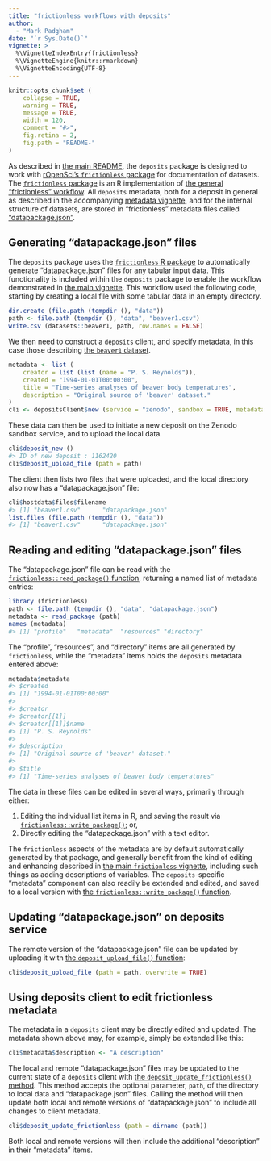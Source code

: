 ```yaml
---
title: "frictionless workflows with deposits"
author: 
  - "Mark Padgham"
date: "`r Sys.Date()`"
vignette: >
  %\VignetteIndexEntry{frictionless}
  %\VignetteEngine{knitr::rmarkdown}
  %\VignetteEncoding{UTF-8}
---
```


```r
knitr::opts_chunk$set (
    collapse = TRUE,
    warning = TRUE,
    message = TRUE,
    width = 120,
    comment = "#>",
    fig.retina = 2,
    fig.path = "README-"
)
```

As described in [the main
README](https://docs.ropensci.org/deposits/index.html#the-deposits-workflow),
the `deposits` package is designed to work with [rOpenSci's `frictionless`
package](https://docs.ropensci.org/frictionless) for documentation of datasets.
The [`frictionless` package](https://docs.ropensci.org/frictionless) is an R
implementation of [the general "frictionless"
workflow](https://frictionlessdata.io). All `deposits` metadata, both for a
deposit in general as described in the accompanying [metadata
vignette](https://docs.ropensci.org/deposits/articles/metadata.html), and for
the internal structure of datasets, are stored in "frictionless" metadata files
called
["datapackage.json"](https://frictionlessdata.io/blog/2016/07/21/publish-any/#_2-add-a-datapackage-json-file).

## Generating "datapackage.json" files

The `deposits` package uses the [`frictionless`
R package](https://docs.ropensci.org/frictionless) to
automatically generate "datapackage.json" files for any tabular input data.
This functionality is included within the `deposits` package to enable the
workflow demonstrated in [the main
vignette](https://docs.ropensci.org/deposits/articles/deposits.html). This
workflow used the following code, starting by creating a local file with some
tabular data in an empty directory.

```r
dir.create (file.path (tempdir (), "data"))
path <- file.path (tempdir (), "data", "beaver1.csv")
write.csv (datasets::beaver1, path, row.names = FALSE)
```

We then need to construct a `deposits` client, and specify metadata, in this
case those describing [the `beaver1`
dataset](https://stat.ethz.ch/R-manual/R-devel/library/datasets/html/beavers.html).

```r
metadata <- list (
    creator = list (list (name = "P. S. Reynolds")),
    created = "1994-01-01T00:00:00",
    title = "Time-series analyses of beaver body temperatures",
    description = "Original source of 'beaver' dataset."
)
cli <- depositsClient$new (service = "zenodo", sandbox = TRUE, metadata = metadata)
```

These data can then be used to initiate a new deposit on the Zenodo sandbox
service, and to upload the local data.

```r
cli$deposit_new ()
#> ID of new deposit : 1162420
cli$deposit_upload_file (path = path)
```

The client then lists two files that were uploaded, and the local directory
also now has a "datapackage.json" file:

```r
cli$hostdata$files$filename
#> [1] "beaver1.csv"      "datapackage.json"
list.files (file.path (tempdir (), "data"))
#> [1] "beaver1.csv"      "datapackage.json"
```

## Reading and editing "datapackage.json" files

The "datapackage.json" file can be read with the
[`frictionless::read_package()`
function](https://docs.ropensci.org/frictionless/reference/read_package.html),
returning a named list of metadata entries:

```r
library (frictionless)
path <- file.path (tempdir (), "data", "datapackage.json")
metadata <- read_package (path)
names (metadata)
#> [1] "profile"   "metadata"  "resources" "directory"
```

The "profile", "resources", and "directory" items are all generated by
`frictionless`, while the "metadata" items holds the `deposits` metadata
entered above:

```r
metadata$metadata
#> $created
#> [1] "1994-01-01T00:00:00"
#>
#> $creator
#> $creator[[1]]
#> $creator[[1]]$name
#> [1] "P. S. Reynolds"
#>
#> $description
#> [1] "Original source of 'beaver' dataset."
#>
#> $title
#> [1] "Time-series analyses of beaver body temperatures"
```

The data in these files can be edited in several ways, primarily through either:

1. Editing the individual list items in R, and saving the result via
   [`frictionless::write_package()`](https://docs.ropensci.org/frictionless/reference/write_package.html);
   or,
2. Directly editing the "datapackage.json" with a text editor.

The `frictionless` aspects of the metadata are by default automatically
generated by that package, and generally benefit from the kind of editing and
enhancing described in [the main `frictionless`
vignette](https://docs.ropensci.org/frictionless/articles/frictionless.html#create-and-edit-a-data-package),
including such things as adding descriptions of variables. The
`deposits`-specific "metadata" component can also readily be extended and
edited, and saved to a local version with [the `frictionless::write_package()`
function](https://docs.ropensci.org/frictionless/reference/write_package.html).

## Updating "datapackage.json" on deposits service

The remote version of the "datapackage.json" file can be updated by uploading
it with [the `deposit_upload_file()`
function](https://docs.ropensci.org/deposits/reference/depositsClient.html#method-deposit-upload-file-):

```r
cli$deposit_upload_file (path = path, overwrite = TRUE)
```

## Using deposits client to edit frictionless metadata

The metadata in a `deposits` client may be directly edited and updated. The
metadata shown above may, for example, simply be extended like this:

```r
cli$metadata$description <- "A description"
```

The local and remote "datapackage.json" files may be updated to the current
state of a `deposits` client with [the `deposit_update_frictionless()`
method](https://docs.ropensci.org/deposits/reference/depositsClient.html#method-depositsClient-deposit_update_frictionless).
This method accepts the optional parameter, `path`, of the directory to local
data and "datapackage.json" files. Calling the method will then update both
local and remote versions of "datapackage.json" to include all changes to
client metadata.

```r
cli$deposit_update_frictionless (path = dirname (path))
```

Both local and remote versions will then include the additional "description"
in their "metadata" items.
